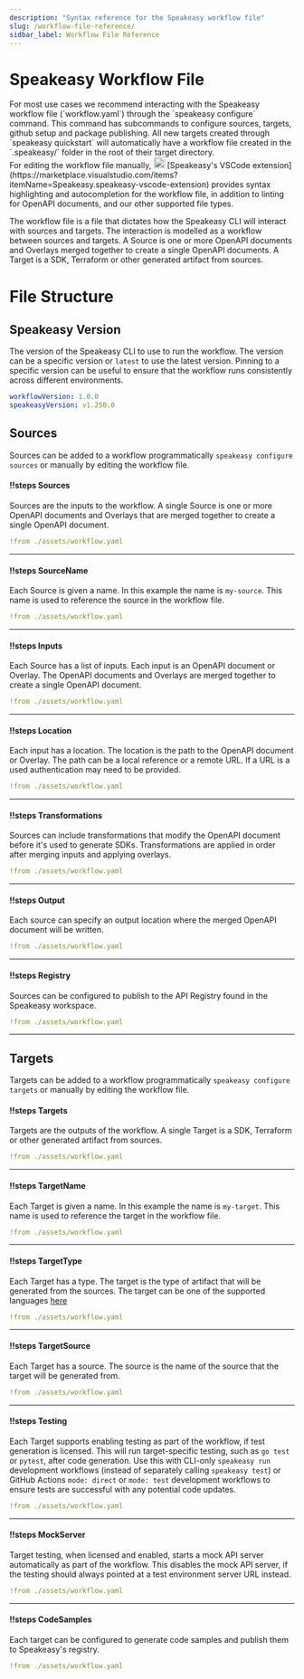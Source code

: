 ```yaml
---
description: "Syntax reference for the Speakeasy workflow file"
slug: /workflow-file-reference/
sidbar_label: Workflow File Reference
---
```



# Speakeasy Workflow File

<Callout title="Tip" type="info">
For most use cases we recommend interacting with the Speakeasy workflow file (`workflow.yaml`) through the `speakeasy configure` command.
This command has subcommands to configure sources, targets, github setup and package publishing. All new targets created through `speakeasy quickstart` will automatically have a workflow
file created in the `.speakeasy/` folder in the root of their target directory.
<br/>
For editing the workflow file manually, <Image src="/assets/vscode.svg" alt="VS Code" width="20" height="20" style={{display: "inline-block", verticalAlign: "middle"}} /> [Speakeasy's VSCode extension](https://marketplace.visualstudio.com/items?itemName=Speakeasy.speakeasy-vscode-extension) provides syntax highlighting and autocompletion for the workflow file,
in addition to linting for OpenAPI documents, and our other supported file types.

</Callout>

The workflow file is a file that dictates how the Speakeasy CLI will interact with sources and targets. The interaction is modelled as a workflow between sources and targets.
A Source is one or more OpenAPI documents and Overlays merged together to create a single OpenAPI documents.
A Target is a SDK, Terraform or other generated artifact from sources.

# File Structure

## Speakeasy Version

The version of the Speakeasy CLI to use to run the workflow. The version can be a specific version or `latest` to use the latest version.
Pinning to a specific version can be useful to ensure that the workflow runs consistently across different environments.

```yaml
workflowVersion: 1.0.0
speakeasyVersion: v1.250.0
```

## Sources

Sources can be added to a workflow programmatically `speakeasy configure sources` or manually by editing the workflow file.

<Spotlight>

#### !!steps Sources

Sources are the inputs to the workflow. A single Source is one or more OpenAPI documents and Overlays that are merged together to create a single OpenAPI document.

```yaml ! workflow.yaml focus=3:13
!from ./assets/workflow.yaml
```

---

#### !!steps SourceName

Each Source is given a name. In this example the name is `my-source`. This name is used to reference the source in the workflow file.

```yaml ! workflow.yaml focus=4
!from ./assets/workflow.yaml
```

---

#### !!steps Inputs

Each Source has a list of inputs. Each input is an OpenAPI document or Overlay. The OpenAPI documents and Overlays are merged together to create a single OpenAPI document.

```yaml ! workflow.yaml focus=5:8
!from ./assets/workflow.yaml
```

---

#### !!steps Location

Each input has a location. The location is the path to the OpenAPI document or Overlay. The path can be a local reference or a remote URL. If a URL is a used
authentication may need to be provided.

```yaml ! workflow.yaml focus=6:8
!from ./assets/workflow.yaml
```

---

#### !!steps Transformations

Sources can include transformations that modify the OpenAPI document before it's used to generate SDKs. Transformations are applied in order after merging inputs and applying overlays.

```yaml ! workflow.yaml focus=11:19
!from ./assets/workflow.yaml
```

---

#### !!steps Output

Each source can specify an output location where the merged OpenAPI document will be written.

```yaml ! workflow.yaml focus=20
!from ./assets/workflow.yaml
```

---

#### !!steps Registry

Sources can be configured to publish to the API Registry found in the Speakeasy workspace.

```yaml ! workflow.yaml focus=21:22
!from ./assets/workflow.yaml
```

---

</Spotlight>

## Targets

Targets can be added to a workflow programmatically `speakeasy configure targets` or manually by editing the workflow file.

<Spotlight>

#### !!steps Targets

Targets are the outputs of the workflow. A single Target is a SDK, Terraform or other generated artifact from sources.

```yaml ! workflow.yaml focus=28:35
!from ./assets/workflow.yaml
```

---

#### !!steps TargetName

Each Target is given a name. In this example the name is `my-target`. This name is used to reference the target in the workflow file.

```yaml ! workflow.yaml focus=29
!from ./assets/workflow.yaml
```

---

#### !!steps TargetType

Each Target has a type. The target is the type of artifact that will be generated from the sources. The target can be one of the supported languages [here](/docs/create-client-sdks)

```yaml ! workflow.yaml focus=30
!from ./assets/workflow.yaml
```

---

#### !!steps TargetSource

Each Target has a source. The source is the name of the source that the target will be generated from.

```yaml ! workflow.yaml focus=31
!from ./assets/workflow.yaml
```

---

#### !!steps Testing

Each Target supports enabling testing as part of the workflow, if test generation is licensed. This will run target-specific testing, such as `go test` or `pytest`, after code generation. Use this with CLI-only `speakeasy run` development workflows (instead of separately calling `speakeasy test`) or GitHub Actions `mode: direct` or `mode: test` development workflows to ensure tests are successful with any potential code updates.

```yaml ! workflow.yaml focus=32:35
!from ./assets/workflow.yaml
```

---

#### !!steps MockServer

Target testing, when licensed and enabled, starts a mock API server automatically as part of the workflow. This disables the mock API server, if the testing should always pointed at a test environment server URL instead.

```yaml ! workflow.yaml focus=34:35
!from ./assets/workflow.yaml
```

---

#### !!steps CodeSamples

Each target can be configured to generate code samples and publish them to Speakeasy's registry.

```yaml ! workflow.yaml focus=36:39
!from ./assets/workflow.yaml
```

</Spotlight>
